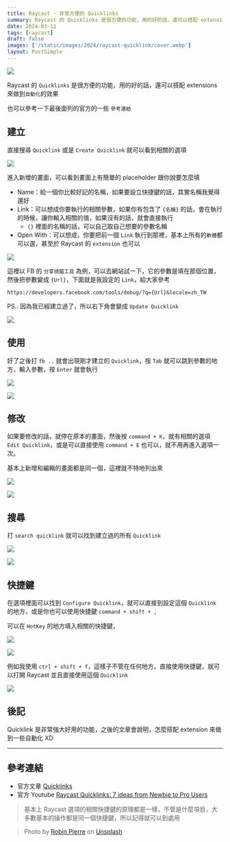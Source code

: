 ```yaml
---
title: Raycast - 非常方便的 Quicklinks
summary: Raycast 的 Quicklinks 是很方便的功能，用的好的話，還可以搭配 extensions 來做到自動化的效果
date: 2024-03-11
tags: [raycast]
draft: false
images: ['/static/images/2024/raycast-quicklink/cover.webp']
layout: PostSimple
---
```


![](/static/images/2024/raycast-quicklink/cover.webp)

Raycast 的 `Quicklinks` 是很方便的功能，用的好的話，還可以搭配 extensions 來做到`自動化`的效果

也可以參考一下最後面列的官方的一些 `參考連結`

## 建立

直接搜尋 `Quicklink` 或是 `Create Quicklink` 就可以看到相關的選項

![](/static/images/2024/raycast-quicklink/01.webp)

進入新增的畫面，可以看到畫面上有簡單的 placeholder 跟你說要怎麼填

- Name：給一個你比較好記的名稱，如果要設立快捷鍵的話，其實名稱我覺得還好
- Link：可以想成你要執行的相關參數，如果你有包含了 `{名稱}` 的話，會在執行的時候，讓你輸入相關的值，如果沒有的話，就會直接執行
  - `{}` 裡面的名稱的話，可以自己取自己想要的參數名稱
- Open With：可以想成，你要把前一個 `Link` 執行到那裡，基本上所有的`軟體`都可以選，甚至於 Raycast 的 `extension` 也可以

![](/static/images/2024/raycast-quicklink/02.webp)

這裡以 FB 的 `分享偵錯工具` 為例，可以去網站試一下，它的參數是填在那個位置，然後把參數變成 `{Url}`，下面就是我設定的 `Link`，給大家參考

`https://developers.facebook.com/tools/debug/?q={Url}&locale=zh_TW`

PS.. 因為我已經建立過了，所以右下角會變成 `Update Quicklink`

![](/static/images/2024/raycast-quicklink/03.webp)

## 使用

好了之後打 `fb ..` 就會出現剛才建立的 `Quicklink`，按 `Tab` 就可以跳到參數的地方，輸入參數，按 `Enter` 就會執行

![](/static/images/2024/raycast-quicklink/04.webp)

![](/static/images/2024/raycast-quicklink/05.webp)

## 修改

如果要修改的話，就停在原本的畫面，然後按 `command + K`，就有相關的選項 `Edit Quicklink`，或是可以直接使用 `command + E` 也可以，就不用再進入選項一次。

基本上新增和編輯的畫面都是同一個，這裡就不特地列出來

![](/static/images/2024/raycast-quicklink/06.webp)

![](/static/images/2024/raycast-quicklink/07.webp)

## 搜尋

打 `search quicklink` 就可以找到建立過的所有 `Quicklink`

![](/static/images/2024/raycast-quicklink/08.webp)

![](/static/images/2024/raycast-quicklink/09.webp)

## 快捷鍵

在選項裡面可以找到 `Configure Quicklink`，就可以直接到設定這個 `Quicklink` 的地方，或是你也可以使用快捷鍵 `command + shift + ,`

可以在 `HotKey` 的地方填入相關的快捷鍵，

![](/static/images/2024/raycast-quicklink/10.webp)

![](/static/images/2024/raycast-quicklink/11.webp)

例如我使用 `ctrl + shift + f`，這樣子不管在任何地方，直接使用快捷鍵，就可以打開 Raycast 並且直接使用這個 `Quicklink`

![](/static/images/2024/raycast-quicklink/12.webp)

## 後記

Quicklink 是非常強大好用的功能，之後的文章會說明，怎麼搭配 extension 來做到一些自動化 XD

---

## 參考連結

- 官方文章 [Quicklinks](https://manual.raycast.com/quicklinks)
- 官方 Youtube [Raycast Quicklinks: 7 ideas from Newbie to Pro Users](https://www.youtube.com/watch?v=LyacFwVDr8o)

> 基本上 Raycast 選項的相關快捷鍵的原理都是一樣，不管是什麼項目，大多數基本的操作都是同一個快捷鍵，所以記得就可以到處用

> Photo by [Robin Pierre](https://unsplash.com/@robinpierre?utm_content=creditCopyText&utm_medium=referral&utm_source=unsplash) on [Unsplash](https://unsplash.com/photos/high-angle-photography-of-road-at-nighttime-dPgPoiUIiXk?utm_content=creditCopyText&utm_medium=referral&utm_source=unsplash)
